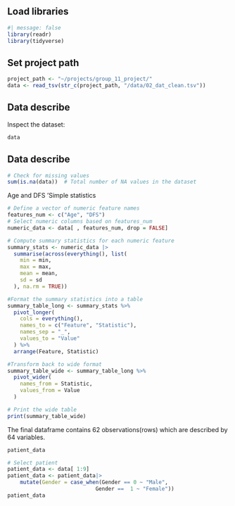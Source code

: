 ## Load libraries

```r
#| message: false
library(readr)
library(tidyverse)
```

## Set project path

```r
project_path <- "~/projects/group_11_project/"
data <- read_tsv(str_c(project_path, "/data/02_dat_clean.tsv"))
```

## Data describe

Inspect the dataset:

```r
data

```

## Data describe

```r

# Check for missing values
sum(is.na(data))  # Total number of NA values in the dataset
```

Age and DFS 'Simple statistics

```r
# Define a vector of numeric feature names
features_num <- c("Age", "DFS")
# Select numeric columns based on features_num
numeric_data <- data[ , features_num, drop = FALSE]

# Compute summary statistics for each numeric feature
summary_stats <- numeric_data |>
  summarise(across(everything(), list(
    min = min,
    max = max,
    mean = mean,
    sd = sd
  ), na.rm = TRUE))

#Format the summary statistics into a table
summary_table_long <- summary_stats %>%
  pivot_longer(
    cols = everything(),
    names_to = c("Feature", "Statistic"),
    names_sep = "_",
    values_to = "Value"
  ) %>%
  arrange(Feature, Statistic)

#Transform back to wide format
summary_table_wide <- summary_table_long %>%
  pivot_wider(
    names_from = Statistic,
    values_from = Value
  )

# Print the wide table
print(summary_table_wide)
```

The final dataframe contains 62 observations(rows) which are described by 64 variables.

```r
patient_data
```

```r
# Select patient 
patient_data <- data[ 1:9]
patient_data <- patient_data|>
    mutate(Gender = case_when(Gender == 0 ~ "Male",
                            Gender ==  1 ~ "Female"))
patient_data
```

